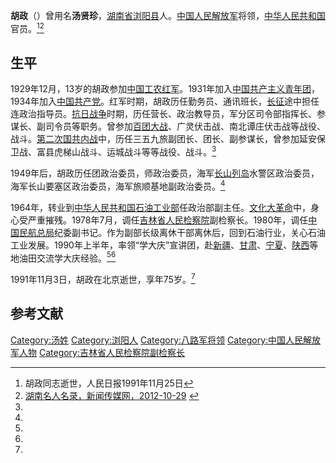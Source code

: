 '''胡政'''（{{bd|1916年||1991年|11月3日}}）曾用名'''汤贤珍'''，[[湖南省|湖南省]][[浏阳县|浏阳县]]人。[[中国人民解放军|中国人民解放军]]将领，[[中华人民共和国|中华人民共和国]]官员。<ref name=rmrb>胡政同志逝世，人民日报1991年11月25日</ref><ref name=xwcmw>[http://hnmr.xwcm.net/a/hunanmingrenlu/2012/1029/12172.html 湖南名人名录，新闻传媒网，2012-10-29] {{webarchive|url=https://web.archive.org/web/20130424132647/http://hnmr.xwcm.net/a/hunanmingrenlu/2012/1029/12172.html |date=2013-04-24 }}</ref>

==生平==
1929年12月，13岁的胡政参加[[中国工农红军|中国工农红军]]。1931年加入[[中国共产主义青年团|中国共产主义青年团]]，1934年加入[[中国共产党|中国共产党]]。红军时期，胡政历任勤务员、通讯班长，[[长征|长征]]途中担任连政治指导员。[[抗日战争|抗日战争]]时期，历任营长、政治教导员，军分区司令部指挥长、参谋长、副司令员等职务。曾参加[[百团大战|百团大战]]、广灵伏击战、南北谭庄伏击战等战役、战斗。[[第二次国共内战|第二次国共内战]]中，历任三五九旅副团长、团长、副参谋长，曾参加延安保卫战、富县虎梯山战斗、运城战斗等等战役、战斗。<ref name=rmrb/>

1949年后，胡政历任团政治委员，师政治委员，海军[[长山列岛|长山列岛]]水警区政治委员，海军长山要塞区政治委员，海军旅顺基地副政治委员。<ref name=rmrb/>

1964年，转业到[[中华人民共和国石油工业部|中华人民共和国石油工业部]]任政治部副主任。[[文化大革命|文化大革命]]中，身心受严重摧残。1978年7月，调任[[吉林省人民检察院|吉林省人民检察院]]副检察长。1980年，调任[[中国民航总局|中国民航总局]]纪委副书记。作为副部长级离休干部离休后，回到石油行业，关心石油工业发展。1990年上半年，率领“学大庆”宣讲团，赴[[新疆|新疆]]、[[甘肃|甘肃]]、[[宁夏|宁夏]]、[[陕西|陕西]]等地油田交流学大庆经验。<ref name=rmrb/><ref name=xwcmw/>

1991年11月3日，胡政在北京逝世，享年75岁。<ref name=rmrb/>

==参考文献==
{{reflist}}

{{DEFAULTSORT:Hu胡}}
[[Category:汤姓|Category:汤姓]]
[[Category:浏阳人|Category:浏阳人]]
[[Category:八路军将领|Category:八路军将领]]
[[Category:中国人民解放军人物|Category:中国人民解放军人物]]
[[Category:吉林省人民检察院副检察长|Category:吉林省人民检察院副检察长]]